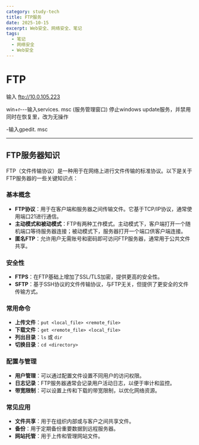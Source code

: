 ```yaml
---
category: study-tech
title: FTP服务
date: 2025-10-15
excerpt: Web安全、网络安全、笔记
tags:
  - 笔记
  - 网络安全
  - Web安全
---
```


# FTP

输入 ftp://10.0.105.223

win+r---输入services. msc
(服务管理窗口)
停止windows update服务，并禁用
同时在恢复里，改为无操作

-输入gpedit. msc

---

## FTP服务器知识

FTP（文件传输协议）是一种用于在网络上进行文件传输的标准协议。以下是关于FTP服务器的一些关键知识点：

### 基本概念

- **FTP协议**：用于在客户端和服务器之间传输文件。它基于TCP/IP协议，通常使用端口21进行通信。
- **主动模式和被动模式**：FTP有两种工作模式。主动模式下，客户端打开一个随机端口等待服务器连接；被动模式下，服务器打开一个端口供客户端连接。
- **匿名FTP**：允许用户无需账号和密码即可访问FTP服务器，通常用于公共文件共享。

### 安全性

- **FTPS**：在FTP基础上增加了SSL/TLS加密，提供更高的安全性。
- **SFTP**：基于SSH协议的文件传输协议，与FTP无关，但提供了更安全的文件传输方式。

### 常用命令

- **上传文件**：`put <local_file> <remote_file>`
- **下载文件**：`get <remote_file> <local_file>`
- **列出目录**：`ls` 或 `dir`
- **切换目录**：`cd <directory>`

### 配置与管理

- **用户管理**：可以通过配置文件设置不同用户的访问权限。
- **日志记录**：FTP服务器通常会记录用户活动日志，以便于审计和监控。
- **带宽限制**：可以设置上传和下载的带宽限制，以优化网络资源。

### 常见应用

- **文件共享**：用于在组织内部或与客户之间共享文件。
- **备份**：用于定期备份重要数据到远程服务器。
- **网站托管**：用于上传和管理网站文件。

